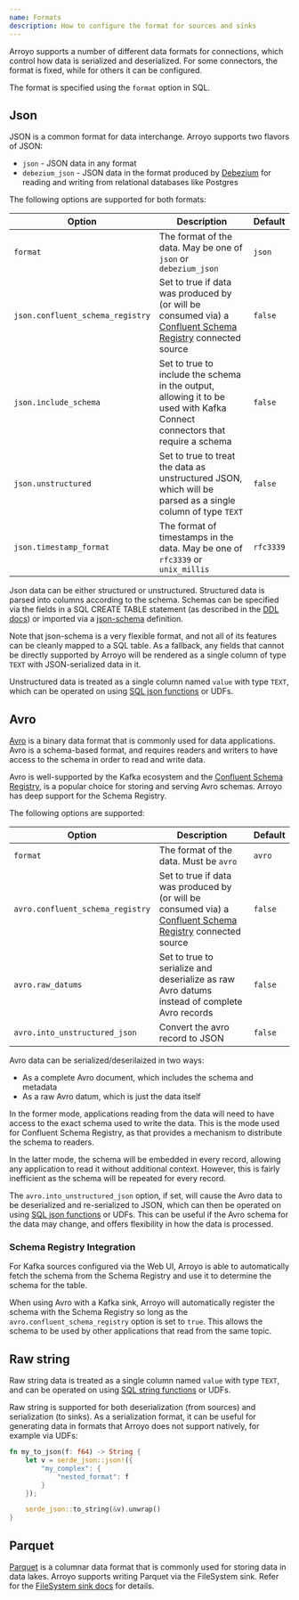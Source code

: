```yaml
---
name: Formats
description: How to configure the format for sources and sinks
---
```


Arroyo supports a number of different data formats for connections, which
control how data is serialized and deserialized. For some connectors, the format
is fixed, while for others it can be configured.

The format is specified using the `format` option in SQL.

## Json

JSON is a common format for data interchange. Arroyo supports two flavors of JSON:

* `json` - JSON data in any format
* `debezium_json` - JSON data in the format produced by
  [Debezium](https://debezium.io/) for reading and writing from relational databases like Postgres

The following options are supported for both formats:

| Option | Description | Default |
| ------ | ----------- | ------- |
| `format` | The format of the data. May be one of `json` or `debezium_json` | `json` |
| `json.confluent_schema_registry` | Set to true if data was produced by (or will be consumed via) a [Confluent Schema Registry](https://docs.confluent.io/platform/current/schema-registry/index.html) connected source | `false` |
| `json.include_schema` | Set to true to include the schema in the output, allowing it to be used with Kafka Connect connectors that require a schema | `false` |
| `json.unstructured` | Set to true to treat the data as unstructured JSON, which will be parsed as a single column of type `TEXT` | `false` |
| `json.timestamp_format` | The format of timestamps in the data. May be one of `rfc3339` or `unix_millis` | `rfc3339` |

Json data can be either structured or unstructured. Structured data is parsed
into columns according to the schema. Schemas can be specified via the fields in
a SQL CREATE TABLE statement (as described in the [DDL docs](/sql/ddl)) or
imported via a [json-schema](https://json-schema.org/) definition.

Note that json-schema is a very flexible format, and not all of its features can
be cleanly mapped to a SQL table. As a fallback, any fields that cannot be
directly supported by Arroyo will be rendered as a single column of type `TEXT`
with JSON-serialized data in it.

Unstructured data is treated as a single column named `value` with type `TEXT`, which can be operated on using
[SQL json functions](/sql/scalar-functions#json-functions) or UDFs.

## Avro

[Avro](https://avro.apache.org/) is a binary data format that is commonly used for
data applications. Avro is a schema-based format, and requires readers and writers to
have access to the schema in order to read and write data.

Avro is well-supported by the Kafka ecosystem and the
[Confluent Schema Registry](https://docs.confluent.io/platform/current/schema-registry/index.html),
is a popular choice for storing and serving Avro schemas. Arroyo has deep support for the Schema Registry.

The following options are supported:

| Option | Description | Default |
| ------ | ----------- | ------- |
| `format` | The format of the data. Must be `avro` | `avro` |
| `avro.confluent_schema_registry` | Set to true if data was produced by (or will be consumed via) a [Confluent Schema Registry](https://docs.confluent.io/platform/current/schema-registry/index.html) connected source | `false` |
| `avro.raw_datums` | Set to true to serialize and deserialize as raw Avro datums instead of complete Avro records | `false` |
| `avro.into_unstructured_json` | Convert the avro record to JSON | `false` |

Avro data can be serialized/deserilaized in two ways:

* As a complete Avro document, which includes the schema and metadata
* As a raw Avro datum, which is just the data itself

In the former mode, applications reading from the data will need to have access to the exact schema
used to write the data. This is the mode used for Confluent Schema Registry, as that provides a mechanism
to distribute the schema to readers.

In the latter mode, the schema will be embedded in every record, allowing any application to read it
without additional context. However, this is fairly inefficient as the schema will be repeated for every
record.

The `avro.into_unstructured_json` option, if set, will cause the Avro data to be deserialized and re-serialized
to JSON, which can then be operated on using [SQL json functions](/sql/scalar-functions#json-functions) or UDFs.
This can be useful if the Avro schema for the data may change, and offers flexibility in how the data is
processed.

### Schema Registry Integration

For Kafka sources configured via the Web UI, Arroyo is able to automatically fetch the schema from the Schema Registry
and use it to determine the schema for the table.

When using Avro with a Kafka sink, Arroyo will automatically register the schema with the Schema Registry so
long as the `avro.confluent_schema_registry` option is set to `true`. This allows the schema to be used by
other applications that read from the same topic.

## Raw string

Raw string data is treated as a single column named `value` with type `TEXT`,
and can be operated on using
[SQL string functions](/sql/scalar-functions#string-functions) or UDFs.

Raw string is supported for both deserialization (from sources) and serialization
(to sinks). As a serialization format, it can be useful for generating data in formats
that Arroyo does not support natively, for example via UDFs:

```rust
fn my_to_json(f: f64) -> String {
    let v = serde_json::json!({
        "my_complex": {
            "nested_format": f
        }
    });

    serde_json::to_string(&v).unwrap()
}
```

## Parquet

[Parquet](https://parquet.apache.org/) is a columnar data format that is commonly
used for storing data in data lakes. Arroyo supports writing Parquet via the FileSystem
sink. Refer for the [FileSystem sink docs](/connectors/filesystem) for details.
